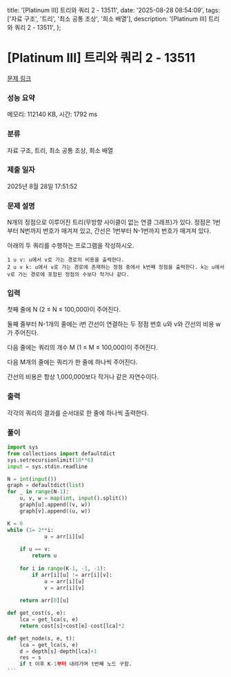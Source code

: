   title: '[Platinum III] 트리와 쿼리 2 - 13511',
  date: '2025-08-28 08:54:09',
  tags: ['자료 구조', '트리', '최소 공통 조상', '희소 배열'],
  description: '[Platinum III] 트리와 쿼리 2 - 13511',
};

# [Platinum III] 트리와 쿼리 2 - 13511 

[문제 링크](https://www.acmicpc.net/problem/13511) 

### 성능 요약

메모리: 112140 KB, 시간: 1792 ms

### 분류

자료 구조, 트리, 최소 공통 조상, 희소 배열

### 제출 일자

2025년 8월 28일 17:51:52

### 문제 설명

N개의 정점으로 이루어진 트리(무방향 사이클이 없는 연결 그래프)가 있다. 정점은 1번부터 N번까지 번호가 매겨져 있고, 간선은 1번부터 N-1번까지 번호가 매겨져 있다.

아래의 두 쿼리를 수행하는 프로그램을 작성하시오.

	1 u v: u에서 v로 가는 경로의 비용을 출력한다.
	2 u v k: u에서 v로 가는 경로에 존재하는 정점 중에서 k번째 정점을 출력한다. k는 u에서 v로 가는 경로에 포함된 정점의 수보다 작거나 같다.

### 입력 

 첫째 줄에 N (2 ≤ N ≤ 100,000)이 주어진다.

둘째 줄부터 N-1개의 줄에는 i번 간선이 연결하는 두 정점 번호 u와 v와 간선의 비용 w가 주어진다.

다음 줄에는 쿼리의 개수 M (1 ≤ M ≤ 100,000)이 주어진다.

다음 M개의 줄에는 쿼리가 한 줄에 하나씩 주어진다.

간선의 비용은 항상 1,000,000보다 작거나 같은 자연수이다.

### 출력 

 각각의 쿼리의 결과를 순서대로 한 줄에 하나씩 출력한다.

### 풀이
```python
import sys
from collections import defaultdict
sys.setrecursionlimit(10**6)
input = sys.stdin.readline

N = int(input())
graph = defaultdict(list)
for _ in range(N-1):
    u, v, w = map(int, input().split())
    graph[u].append((v, w))
    graph[v].append((u, w))

K = 0
while (1= 2**i:
            u = arr[i][u]
    
    if u == v:
        return u
    
    for i in range(K-1, -1, -1):
        if arr[i][u] != arr[i][v]:
            u = arr[i][u]
            v = arr[i][v]
    
    return arr[0][u]

def get_cost(s, e):
    lca = get_lca(s, e)
    return cost[s]+cost[e]-cost[lca]*2

def get_node(s, e, t):
    lca = get_lca(s, e)
    d = depth[s]-depth[lca]+1
    res = s
    if t 이후 K-1부터 내려가며 t번째 노드 구함. 
'''
```